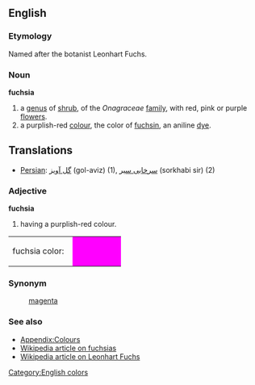 ==English==
===Etymology===
Named after the botanist Leonhart Fuchs.

===Noun===
'''fuchsia'''
#a [[genus]] of [[shrub]], of the ''Onagraceae'' [[family]],  with red, pink or purple [[flower]]s.
#a purplish-red [[color|colour]], the color of [[fuchsin]], an aniline [[dye]].

==Translations==

* [[Persian]]: [[گل آویز]] (gol-aviz) (1), [[سرخابی سیر]] (sorkhabi sir) (2)

===Adjective===
'''fuchsia'''

#having a purplish-red colour.

<table><tr><td>fuchsia color: &nbsp;</td>
<td bgcolor="fuchsia" width="80">&nbsp; </td></tr></table>

===Synonym===
:[[magenta]]

===See also===
*[[Wiktionary_Appendix:Colours|Appendix:Colours]]
*[[w:Fuchsia|Wikipedia article on fuchsias]]
*[[w:Leonhart_Fuchs|Wikipedia article on Leonhart Fuchs]]

[[Category:English colors]]